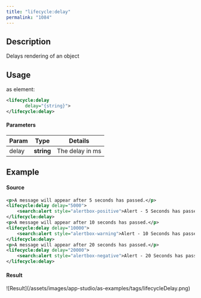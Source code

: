 ```yaml
---
title: "lifecycle:delay"
permalink: "1084"
---
```


## Description

Delays rendering of an object

## Usage

as element:

```xml
<lifecycle:delay
       delay="{string}">
</lifecycle:delay>
```

#### Parameters

| Param | Type | Details |
| --- | --- | --- |
| delay | **string** | The delay in ms |

## Example

#### Source

```xml
<p>A message will appear after 5 seconds has passed.</p>
<lifecycle:delay delay="5000">
    <search:alert style="alertbox-positive">Alert - 5 Seconds has passed.</search:alert>
</lifecycle:delay>
<p>A message will appear after 10 seconds has passed.</p>
<lifecycle:delay delay="10000">
    <search:alert style="alertbox-warning">Alert - 10 Seconds has passed.</search:alert>
</lifecycle:delay>
<p>A message will appear after 20 seconds has passed.</p>
<lifecycle:delay delay="20000">
    <search:alert style="alertbox-negative">Alert - 20 Seconds has passed.</search:alert>
</lifecycle:delay>
```

#### Result

<Frame>![Result](/assets/images/app-studio/as-examples/tags/lifecycleDelay.png)</Frame>